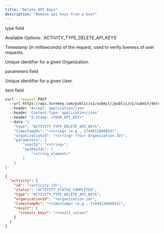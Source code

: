 ```yaml
---
title: "Delete API Keys"
description: "Remove api keys from a User"
---
```



<Authorizations />

<H3Bordered text="Body" />

<ParamField body="type" type="enum<string>" required={true}><p>type field</p><p>Available Options: \`ACTIVITY_TYPE_DELETE_API_KEYS\`</p></ParamField>
<ParamField body="timestampMs" type="string" required={true}><p>Timestamp (in milliseconds) of the request, used to verify liveness of user requests.</p></ParamField>
<ParamField body="organizationId" type="string" required={true}><p>Unique identifier for a given Organization.</p></ParamField>
<ParamField body="parameters" type="object" required={true}>
  <p>parameters field</p>
  <Expandable title="parameters details">
    <NestedParam parentKey="parameters" childKey="userId" type="string" required={true}><p>Unique identifier for a given User.</p></NestedParam>
    <NestedParam parentKey="parameters" childKey="apiKeyIds" type="array" required={true}>
      <Expandable title="apiKeyIds details">
        <NestedParam parentKey="parameters.apiKeyIds" childKey="item" type="string" required={true}><p>item field</p></NestedParam>
      </Expandable>
    </NestedParam>
  </Expandable>
</ParamField>

<RequestExample>

```bash cURL
curl --request POST 
  --url https://api.turnkey.com/public/v1/submit//public/v1/submit/delete_api_keys 
  --header 'Accept: application/json' 
  --header 'Content-Type: application/json' 
  --header "X-Stamp: <YOUR_API_KEY>" 
  --data '{
    "type": "ACTIVITY_TYPE_DELETE_API_KEYS",
    "timestampMs": "<string> (e.g., 1744912860853)",
    "organizationId": "<string> (Your Organization ID)",
    "parameters": {
        "userId": "<string>",
        "apiKeyIds": [
            "<string_element>"
        ]
    }
}'
```

</RequestExample>

<ResponseExample>

```json 200
{
  "activity": {
    "id": "<activity-id>",
    "status": "ACTIVITY_STATUS_COMPLETED",
    "type": "ACTIVITY_TYPE_DELETE_API_KEYS",
    "organizationId": "<organization-id>",
    "timestampMs": "<timestamp> (e.g., 1744912860853)",
    "result": {
      "<result_key>": "<result_value>"
    }
  }
}
```

</ResponseExample>
